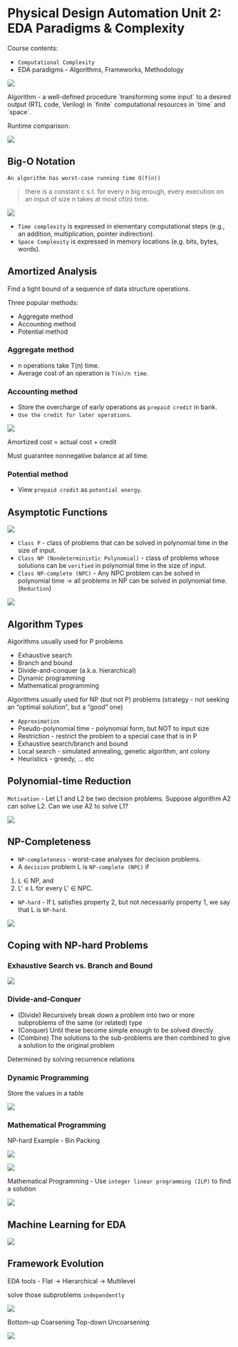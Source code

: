 Physical Design Automation Unit 2: EDA Paradigms & Complexity
===

Course contents:

- `Computational Complexity`
- EDA paradigms - Algorithms, Frameworks, Methodology

![](https://hackmd.io/_uploads/HkfPbqYZa.png)


<Callout type="info" emoji="ℹ">
Algorithm - a well-defined procedure `transforming some input` to a desired output (RTL code, Verilog) in `finite` computational resources in `time` and `space`.
</Callout>

Runtime comparison:

![](https://hackmd.io/_uploads/ryeShvNg6.png)

Big-O Notation
---

`An algorithm has worst-case running time O(f(n))`
> there is a constant c s.t. for every n big enough, every execution on an input of size n takes at most cf(n) time.

![](https://hackmd.io/_uploads/rkyZZ_Elp.png)

- `Time complexity` is expressed in elementary computational steps (e.g., an addition, multiplication, pointer indirection).
- `Space Complexity` is expressed in memory locations (e.g. bits, bytes, words). 

Amortized Analysis
---

<Callout type="info" emoji="ℹ">
Find a tight bound of a sequence of data structure operations.
</Callout>

Three popular methods:

* Aggregate method
* Accounting method
* Potential method

### Aggregate method

* n operations take T(n) time.
* Average cost of an operation is `T(n)/n time`.

### Accounting method

* Store the overcharge of early operations as `prepaid credit` in bank.
* `Use the credit for later operations`.

![](https://hackmd.io/_uploads/H1H8EuVl6.png)

<Callout type="info" emoji="ℹ">
Amortized cost = actual cost + credit
</Callout>

Must guarantee nonnegative balance at all time.

### Potential method

- View `prepaid credit` as `potential energy`.

Asymptotic Functions
---

![](https://hackmd.io/_uploads/rkDROd4xp.png)

- `Class P` - class of problems that can be solved in polynomial time in the size of input. 
- `Class NP (Nondeterministic Polynomial)` - class of problems whose solutions can be `verified` in polynomial time in the size of input.
- `Class NP-complete (NPC)` - Any NPC problem can be solved in polynomial time -> all problems in NP can be solved in polynomial time. (`Reduction`)

![](https://hackmd.io/_uploads/BJjStdNlT.png)

Algorithm Types
---

Algorithms usually used for P problems

* Exhaustive search
* Branch and bound
* Divide-and-conquer (a.k.a. hierarchical)
* Dynamic programming
* Mathematical programming

Algorithms usually used for NP (but not P) problems (strategy - not seeking an “optimal solution”, but a “good” one)

* `Approximation`
* Pseudo-polynomial time - polynomial form, but NOT to input size
* Restriction - restrict the problem to a special case that is in P
* Exhaustive search/branch and bound
* Local search - simulated annealing, genetic algorithm, ant colony
* Heuristics - greedy, … etc

Polynomial-time Reduction
---

`Motivation` - Let L1 and L2 be two decision problems.
Suppose algorithm A2 can solve L2. Can we use A2 to solve L1?

![](https://hackmd.io/_uploads/SyMIou4xT.png)

NP-Completeness
---

- `NP-completeness` - worst-case analyses for decision problems.
- A `decision` problem L is `NP-complete (NPC)` if
    
1. L ∈ NP, and
2. L' ≤ L for every L' ∈ NPC.

- `NP-hard` - If L satisfies property 2, but not necessarily property 1, we say that L is `NP-hard`.

![](https://hackmd.io/_uploads/rJDg6d4gp.png)

Coping with NP-hard Problems
---

### Exhaustive Search vs. Branch and Bound

![](https://hackmd.io/_uploads/HyXcpdEga.png)

### Divide-and-Conquer

- (Divide) Recursively break down a problem into two or more subproblems of the same (or related) type
- (Conquer) Until these become simple enough to be solved directly
- (Combine) The solutions to the sub-problems are then combined to give a solution to the original problem

Determined by solving recurrence relations

### Dynamic Programming

Store the values in a table

![](https://hackmd.io/_uploads/BJV8RONxT.png)

### Mathematical Programming

NP-hard Example - Bin Packing

![](https://hackmd.io/_uploads/HyUT0_4x6.png)

![](https://hackmd.io/_uploads/r1rylt4ga.png)

Mathematical Programming - Use `integer linear programming (ILP)` to find a solution 

![](https://hackmd.io/_uploads/S1r-eFNlT.png)

Machine Learning for EDA
---

![](https://hackmd.io/_uploads/BJ4OlKEea.png)

Framework Evolution
---

EDA tools - Flat -> Hierarchical -> Multilevel

solve those subproblems `independently`

![](https://hackmd.io/_uploads/S1Zm-t4ea.png)

Bottom-up Coarsening 
Top-down Uncoarsening

![](https://hackmd.io/_uploads/BkOSWFVga.png)



